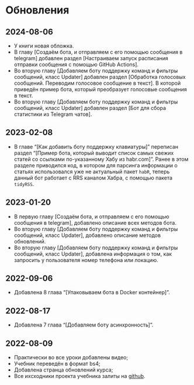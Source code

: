 # Обновления {-}

## 2024-08-06 {-}
* У книги новая обложка.
* В главу [Создаём бота, и отправляем с его помощью сообщения в telegram] добавлен раздел [Настраиваем запуск расписания отправки сообщения с помощью GitHub Actions].
* Во вторую главу [Добавляем боту поддержку команд и фильтры сообщений, класс Updater] добавлен раздел [Обработка голосовых сообщений. Переводим голосовое сообщение в текст]. В которой приведён пример бота, который преобразует голосовые сообщения в текст.
* Во вторую главу [Добавляем боту поддержку команд и фильтры сообщений, класс Updater] добавлен раздел [Бот для сбора статистики из Telegram чатов].

## 2023-02-08 {-}
* В главе "[Как добавить боту поддержку клавиатуры]" переписан раздел "[Пример бота, который выводит список самых свежих статей со ссылками по-указанному Хабу из habr.com]". Ранее в этом разделе приводился код, в котором для парсинга информации о статьях использовался уже не актуальный пакет `habR`, теперь данный бот работает с RRS каналом Хабра, с помощью пакета `tidyRSS`.

## 2023-01-20 {-}
* В первую главу [Создаём бота, и отправляем с его помощью сообщения в telegram], добавлено описание всех методов бота.
* Во вторую главу [Добавляем боту поддержку команд и фильтры сообщений, класс Updater], добавлено описание методов обновлений.
* Во вторую главу [Добавляем боту поддержку команд и фильтры сообщений, класс Updater], добавлена информация о том, как запросить у пользователя номер телефона или локацию.

## 2022-09-06 {-}
* Добавлена 8 глава "[Упаковываем бота в Docker контейнер]".

## 2022-08-17 {-}
* Добавлена 7 глава "[Добавляем боту асинхронность]".

## 2022-08-09 {-}
* Практически во все уроки добавлены видео;
* Учебник переведён в формат bs4;
* Добавлена странца обновлений курса;
* Все ихсходники проекта учебника залиты на [github](https://github.com/selesnow/build_telegram_bot_using_r).
